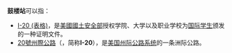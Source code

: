 '''鼓楼站'''可以指：
* [[I-20_(表格)|I-20 (表格)]]，是[[美國國土安全部|美國國土安全部]]授权学院、大学以及职业学校为[[国际学生|国际学生]]颁发的一种证明文件。
* [[20號州際公路|20號州際公路]]（'''{{lang|en|Interstate 20}}'''，简称'''I-20'''），是[[美国|美国]][[州际公路系统|州际公路系统]]的一条洲际公路。

{{disambig}}